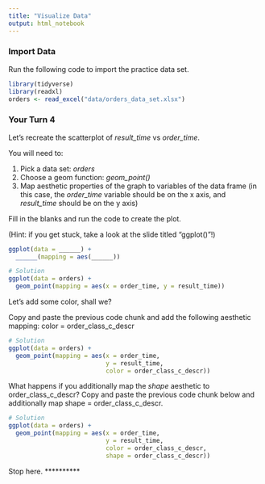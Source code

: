 ```yaml
---
title: "Visualize Data"
output: html_notebook
---
```


### Import Data

Run the following code to import the practice data set. 

```r
library(tidyverse)
library(readxl)
orders <- read_excel("data/orders_data_set.xlsx")
```

### Your Turn 4

Let's recreate the scatterplot of *result_time* vs *order_time*. 

You will need to:

1. Pick a data set: *orders*
2. Choose a geom function: *geom_point()*
3. Map aesthetic properties of the graph to variables of the data frame (in this case, the *order_time* variable should be on the x axis, and *result_time* should be on the y axis)

Fill in the blanks and run the code to create the plot.

(Hint: if you get stuck, take a look at the slide titled "ggplot()"!)

```r
ggplot(data = ______) +
  ______(mapping = aes(______))
```

```r
# Solution
ggplot(data = orders) +
  geom_point(mapping = aes(x = order_time, y = result_time))
```

Let's add some color, shall we?

Copy and paste the previous code chunk and add the following aesthetic mapping: color = order_class_c_descr

```r
# Solution
ggplot(data = orders) +
  geom_point(mapping = aes(x = order_time, 
                           y = result_time, 
                           color = order_class_c_descr))
```

What happens if you additionally map the *shape* aesthetic to order_class_c_descr? Copy and paste the previous code chunk below and additionally map shape = order_class_c_descr. 

```r
# Solution
ggplot(data = orders) +
  geom_point(mapping = aes(x = order_time, 
                           y = result_time, 
                           color = order_class_c_descr,
                           shape = order_class_c_descr))
```

Stop here.
**********

